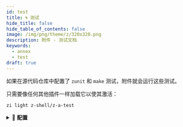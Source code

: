 ```yaml
---
id: test
title: 🌀 测试
hide_title: false
hide_table_of_contents: false
image: /img/png/theme/z/320x320.png
description: 附件 - 测试文档
keywords:
  - annex
  - test
draft: true
---
```


<!-- @format -->


如果在源代码仓库中配置了 `zunit` 和 `make` 测试，附件就会运行这些测试。

<ImgShow
  width={1000}
  height={900}
  img='https://user-images.githubusercontent.com/59910950/162143845-c44ead50-b21a-46c0-8372-18325eb1f33a.gif'
  alt='Annex - z-a-test preview'
/>

只需要像任何其他插件一样加载它以使其激活：

```shell
zi light z-shell/z-a-test
```

<details>
  <summary>📖 <b>配置</b></summary>

要以详细方式运行测试，请运行：

```shell
zstyle :zi:annex:test quiet 0
```

要在安装或更新前跳过单个插件的测试，请添加 `notest` ice 修饰符。

```shell showLineNumbers
zi ice notest
zi load …
```

</details>
